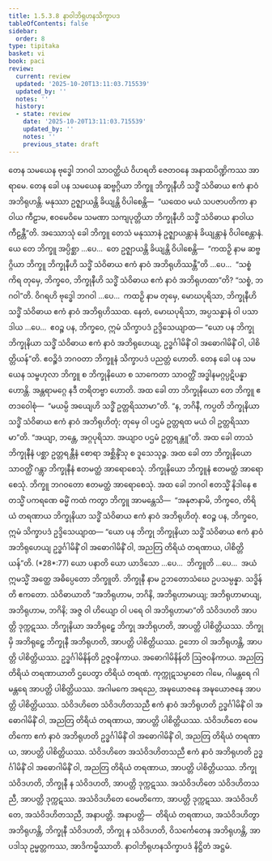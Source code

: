 ```yaml
---
title: 1.5.3.8 နာဝါဘိရုဟနသိက္ခာပဒ
tableOfContents: false
sidebar:
  order: 8
type: tipitaka
basket: vi
book: paci
review:
  current: review
  updated: '2025-10-20T13:11:03.715539'
  updated_by: ''
  notes: ''
  history:
  - state: review
    date: '2025-10-20T13:11:03.715539'
    updated_by: ''
    notes: ''
    previous_state: draft
---
```



<DynamicBreadcrumb />


<ReviewStatus review={frontmatter.review} showDetails={true} />

<HypothesisAnnotation frontmatter={frontmatter} />

<Division number="186" book="paci" e="ch" v="2" p="89">

<Paragraph number="609" book="paci">
တေန သမယေန ဗုဒ္ဓေါ ဘဂဝါ သာဝတ္ထိယံ ဝိဟရတိ ဇေတဝနေ အနာထပိဏ္ဍိကဿ အာရာမေ. တေန ခေါ ပန သမယေန ဆဗ္ဗဂ္ဂိယာ ဘိက္ခူ ဘိက္ခုနီဟိ သဒ္ဓိံ သံဝိဓာယ ဧကံ နာဝံ အဘိရုဟန္တိ. မနုဿာ ဥဇ္ဈာယန္တိ ခိယျန္တိ ဝိပါစေန္တိ—  “ယထေဝ မယံ သပဇာပတိကာ နာဝါယ ကီဠာမ, ဧဝမေဝိမေ သမဏာ သကျပုတ္တိယာ ဘိက္ခုနီဟိ သဒ္ဓိံ သံဝိဓာယ နာဝါယ ကီဠန္တီ”တိ.
</Paragraph>

<Paragraph number="610" book="paci">
အဿောသုံ ခေါ ဘိက္ခူ တေသံ မနုဿာနံ ဥဇ္ဈာယန္တာနံ ခိယျန္တာနံ ဝိပါစေန္တာနံ. ယေ တေ ဘိက္ခူ အပ္ပိစ္ဆာ …ပေ…  တေ ဥဇ္ဈာယန္တိ ခိယျန္တိ ဝိပါစေန္တိ—  “ကထဉှိ နာမ ဆဗ္ဗဂ္ဂိယာ ဘိက္ခူ ဘိက္ခုနီဟိ သဒ္ဓိံ သံဝိဓာယ ဧကံ နာဝံ အဘိရုဟိဿန္တီ”တိ …ပေ…  “သစ္စံ ကိရ တုမှေ, ဘိက္ခဝေ, ဘိက္ခုနီဟိ သဒ္ဓိံ သံဝိဓာယ ဧကံ နာဝံ အဘိရုဟထာ”တိ? “သစ္စံ, ဘဂဝါ”တိ. ဝိဂရဟိ ဗုဒ္ဓေါ ဘဂဝါ …ပေ…  ကထဉှိ နာမ တုမှေ, မောဃပုရိသာ, ဘိက္ခုနီဟိ သဒ္ဓိံ သံဝိဓာယ ဧကံ နာဝံ အဘိရုဟိဿထ. နေတံ, မောဃပုရိသာ, အပ္ပသန္နာနံ ဝါ ပသာဒါယ …ပေ…  ဧဝဉ္စ ပန, ဘိက္ခဝေ, ဣမံ သိက္ခာပဒံ ဥဒ္ဒိသေယျာထ—
</Paragraph>

<Paragraph number="611" book="paci">
<Emphasis>“ယော ပန ဘိက္ခု ဘိက္ခုနိယာ သဒ္ဓိံ သံဝိဓာယ ဧကံ နာဝံ အဘိရုဟေယျ, ဥဒ္ဓင်္ဂါမိနိံ ဝါ အဓောဂါမိနိံ</Emphasis> <Emphasis>ဝါ, ပါစိတ္တိယန်”</Emphasis>တိ.
</Paragraph>

<Paragraph number="612" book="paci">
ဧဝဉ္စိဒံ ဘဂဝတာ ဘိက္ခူနံ သိက္ခာပဒံ ပညတ္တံ ဟောတိ.
</Paragraph>

</Division>
<Division number="187" book="paci" e="ch" v="2" p="89">

<Paragraph number="613" book="paci">
တေန ခေါ ပန သမယေန သမ္ဗဟုလာ ဘိက္ခူ စ ဘိက္ခုနိယော စ သာကေတာ သာဝတ္ထိံ အဒ္ဓါနမဂ္ဂပ္ပဋိပန္နာ ဟောန္တိ. အန္တရာမဂ္ဂေ နဒီ တရိတဗ္ဗာ ဟောတိ. အထ ခေါ တာ ဘိက္ခုနိယော တေ ဘိက္ခူ ဧတဒဝေါစုံ—  “မယမ္ပိ အယျေဟိ သဒ္ဓိံ ဥတ္တရိဿာမာ”တိ. “န, ဘဂိနီ, ကပ္ပတိ ဘိက္ခုနိယာ သဒ္ဓိံ သံဝိဓာယ ဧကံ နာဝံ အဘိရုဟိတုံ; တုမှေ ဝါ ပဌမံ ဥတ္တရထ မယံ ဝါ ဥတ္တရိဿာမာ”တိ. “အယျာ, ဘန္တေ, အဂ္ဂပုရိသာ. အယျာဝ ပဌမံ ဥတ္တရန္တူ”တိ. အထ ခေါ တာသံ ဘိက္ခုနီနံ ပစ္ဆာ ဥတ္တရန္တီနံ စောရာ အစ္ဆိန္ဒိံသု စ ဒူသေသုဉ္စ. အထ ခေါ တာ ဘိက္ခုနိယော သာဝတ္ထိံ ဂန္တွာ ဘိက္ခုနီနံ ဧတမတ္ထံ အာရောစေသုံ. ဘိက္ခုနိယော ဘိက္ခူနံ ဧတမတ္ထံ အာရောစေသုံ. ဘိက္ခူ ဘဂဝတော ဧတမတ္ထံ အာရောစေသုံ.
</Paragraph>

<Paragraph number="614" book="paci">
အထ ခေါ ဘဂဝါ ဧတသ္မိံ နိဒါနေ ဧတသ္မိံ ပကရဏေ ဓမ္မိံ ကထံ ကတွာ ဘိက္ခူ အာမန္တေသိ—  “အနုဇာနာမိ, ဘိက္ခဝေ, တိရိယံ တရဏာယ ဘိက္ခုနိယာ သဒ္ဓိံ သံဝိဓာယ ဧကံ နာဝံ အဘိရုဟိတုံ. ဧဝဉ္စ ပန, ဘိက္ခဝေ, ဣမံ သိက္ခာပဒံ ဥဒ္ဒိသေယျာထ—
</Paragraph>

</Division>
<Division number="188" book="paci" e="ch" v="2" p="90">

<Paragraph number="615" book="paci">
<Emphasis>“ယော ပန ဘိက္ခု ဘိက္ခုနိယာ သဒ္ဓိံ သံဝိဓာယ ဧကံ နာဝံ အဘိရုဟေယျ ဥဒ္ဓင်္ဂါမိနိံ ဝါ အဓောဂါမိနိံ ဝါ, အညတြ တိရိယံ တရဏာယ, ပါစိတ္တိယန်”</Emphasis>တိ. (*28*:<Emphasis>77</Emphasis>)
</Paragraph>

</Division>
<Division number="189" book="paci" e="ch" v="2" p="90">

<Paragraph number="616" book="paci">
<Emphasis>ယော ပနာ</Emphasis>တိ ယော ယာဒိသော …ပေ…  <Emphasis>ဘိက္ခူ</Emphasis>တိ …ပေ…  အယံ ဣမသ္မိံ အတ္ထေ အဓိပ္ပေတော ဘိက္ခူတိ.
</Paragraph>

<Paragraph number="617" book="paci">
<Emphasis>ဘိက္ခုနီ</Emphasis> နာမ ဥဘတောသံဃေ ဥပသမ္ပန္နာ.
</Paragraph>

<Paragraph number="618" book="paci">
<Emphasis>သဒ္ဓိန်</Emphasis>တိ ဧကတော.
</Paragraph>

<Paragraph number="619" book="paci">
<Emphasis>သံဝိဓာယာ</Emphasis>တိ “အဘိရုဟာမ, ဘဂိနိ, အဘိရုဟာမာယျ; အဘိရုဟာမာယျ, အဘိရုဟာမ, ဘဂိနိ; အဇ္ဇ ဝါ ဟိယျော ဝါ ပရေ ဝါ အဘိရုဟာမာ”တိ သံဝိဒဟတိ အာပတ္တိ ဒုက္ကဋဿ.
</Paragraph>

<Paragraph number="620" book="paci">
ဘိက္ခုနိယာ အဘိရုဠှေ ဘိက္ခု အဘိရုဟတိ, အာပတ္တိ ပါစိတ္တိယဿ. ဘိက္ခုမှိ အဘိရုဠှေ ဘိက္ခုနီ အဘိရုဟတိ, အာပတ္တိ ပါစိတ္တိယဿ. ဥဘော ဝါ အဘိရုဟန္တိ, အာပတ္တိ ပါစိတ္တိယဿ.
</Paragraph>

<Paragraph number="621" book="paci">
<Emphasis>ဥဒ္ဓင်္ဂါမိနိန်</Emphasis>တိ ဥဇ္ဇဝနိကာယ.
</Paragraph>

<Paragraph number="622" book="paci">
<Emphasis>အဓောဂါမိနိန်</Emphasis>တိ ဩဇဝနိကာယ.
</Paragraph>

<Paragraph number="623" book="paci">
<Emphasis>အညတြ တိရိယံ တရဏာယာ</Emphasis>တိ ဌပေတွာ တိရိယံ တရဏံ.
</Paragraph>

<Paragraph number="624" book="paci">
ကုက္ကုဋသမ္ပာတေ ဂါမေ, ဂါမန္တရေ ဂါမန္တရေ အာပတ္တိ ပါစိတ္တိယဿ. အဂါမကေ အရညေ, အဍ္ဎယောဇနေ အဍ္ဎယောဇနေ အာပတ္တိ ပါစိတ္တိယဿ.
</Paragraph>

</Division>
<Division number="190" book="paci" e="ch" v="2" p="90">

<Paragraph number="625" book="paci">
သံဝိဒဟိတေ သံဝိဒဟိတသညီ ဧကံ နာဝံ အဘိရုဟတိ ဥဒ္ဓင်္ဂါမိနိံ ဝါ အဓောဂါမိနိံ ဝါ, အညတြ တိရိယံ တရဏာယ, အာပတ္တိ ပါစိတ္တိယဿ. သံဝိဒဟိတေ ဝေမတိကော ဧကံ နာဝံ အဘိရုဟတိ ဥဒ္ဓင်္ဂါမိနိံ ဝါ အဓောဂါမိနိံ ဝါ, အညတြ တိရိယံ တရဏာယ, အာပတ္တိ ပါစိတ္တိယဿ. သံဝိဒဟိတေ အသံဝိဒဟိတသညီ ဧကံ နာဝံ အဘိရုဟတိ ဥဒ္ဓင်္ဂါမိနိံ ဝါ အဓောဂါမိနိံ ဝါ, အညတြ တိရိယံ တရဏာယ, အာပတ္တိ ပါစိတ္တိယဿ.
</Paragraph>

<Paragraph number="626" book="paci">
ဘိက္ခု သံဝိဒဟတိ, ဘိက္ခုနီ န သံဝိဒဟတိ, အာပတ္တိ ဒုက္ကဋဿ. အသံဝိဒဟိတေ သံဝိဒဟိတသညီ, အာပတ္တိ ဒုက္ကဋဿ. အသံဝိဒဟိတေ ဝေမတိကော, အာပတ္တိ ဒုက္ကဋဿ. အသံဝိဒဟိတေ, အသံဝိဒဟိတသညီ, အနာပတ္တိ.
</Paragraph>

</Division>
<Division number="191" book="paci" e="ch" v="2" p="91">

<Paragraph number="627" book="paci">
အနာပတ္တိ—  တိရိယံ တရဏာယ, အသံဝိဒဟိတွာ အဘိရုဟန္တိ, ဘိက္ခုနီ သံဝိဒဟတိ, ဘိက္ခု န သံဝိဒဟတိ, ဝိသင်္ကေတေန အဘိရုဟန္တိ, အာပဒါသု ဥမ္မတ္တကဿ, အာဒိကမ္မိဿာတိ.

</Paragraph>
</Division>

<Paragraph number="628" type="center" book="paci">
နာဝါဘိရုဟနသိက္ခာပဒံ နိဋ္ဌိတံ အဋ္ဌမံ.
</Paragraph>